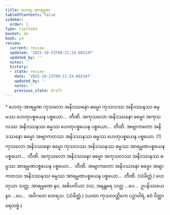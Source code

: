 ```yaml
---
title: ဟေတု-အာရမ္မဏ
tableOfContents: false
sidebar:
  order: 1
type: tipitaka
basket: ab
book: p4
review:
  current: review
  updated: '2025-10-23T09:21:24.602147'
  updated_by: ''
  notes: ''
  history:
  - state: review
    date: '2025-10-23T09:21:24.602147'
    updated_by: ''
    notes: ''
    previous_state: draft
---
```



<ReviewStatus review={frontmatter.review} showDetails={true} />

<HypothesisAnnotation frontmatter={frontmatter} />

<DynamicBreadcrumb />

<Paragraph type="center" book="p4">
* ဟေတု-အာရမ္မဏ
</Paragraph>

<Division number="14" book="p4" e="ch" v="39" p="581">

<Paragraph number="1130" book="p4">
ကုသလော အနိဒဿနော ဓမ္မော ကုသလဿ အနိဒဿနဿ ဓမ္မဿ ဟေတုပစ္စယေန ပစ္စယော…  တီဏိ.
</Paragraph>

<Paragraph number="1131" book="p4">
အကုသလော အနိဒဿနော ဓမ္မော အကုသလဿ အနိဒဿနဿ ဓမ္မဿ ဟေတုပစ္စယေန ပစ္စယော…  တီဏိ.
</Paragraph>

<Paragraph number="1132" book="p4">
အဗျာကတော အနိဒဿနော ဓမ္မော အဗျာကတဿ အနိဒဿနဿ ဓမ္မဿ ဟေတုပစ္စယေန ပစ္စယော. (1)
</Paragraph>

</Division>
<Division number="15" book="p4" e="ch" v="39" p="582">

<Paragraph number="1133" book="p4">
ကုသလော အနိဒဿနော ဓမ္မော ကုသလဿ အနိဒဿနဿ ဓမ္မဿ အာရမ္မဏပစ္စယေန ပစ္စယော…  တီဏိ.
</Paragraph>

<Paragraph number="1134" book="p4">
အကုသလော အနိဒဿနော ဓမ္မော အကုသလဿ အနိဒဿနဿ ဓမ္မဿ အာရမ္မဏပစ္စယေန ပစ္စယော…  တီဏိ.
</Paragraph>

<Paragraph number="1135" book="p4">
အဗျာကတော အနိဒဿနော ဓမ္မော အဗျာကတဿ အနိဒဿနဿ ဓမ္မဿ အာရမ္မဏပစ္စယေန ပစ္စယော…  တီဏိ. (သံခိတ္တံ.)
</Paragraph>

</Division>
<Division number="16" book="p4" e="ch" v="39" p="582">

<Paragraph number="1136" book="p4">
ဟေတုယာ သတ္တ, အာရမ္မဏေ နဝ, အဓိပတိယာ ဒသ, အနန္တရေ သတ္တ …ပေ…  ဥပနိဿယေ နဝ …ပေ…  အဝိဂတေ တေရသ. (သံခိတ္တံ.)
</Paragraph>

<Paragraph number="1137" book="p4">
(ယထာ ကုသလတ္တိကေ ပဉှာဝါရံ, ဧဝံ ဝိတ္ထာရေတဗ္ဗံ.)
</Paragraph>
</Division>